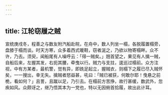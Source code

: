 ```yaml
---
---
---
```

title: 江轮窃履之贼
---



宣统庚戌冬，程善之与数友附汽船赴皖，在舟中，数人列坐一榻，各脱履置榻旁，盘膝于榻而谈。时天方寒，众多着西式暖鞋，窃者涎之，乃欲以物寄榻畔。众不许，乃去。须臾，闻船尾有人噪呼云：「得一贼矣。」翘首望之，果见有人擒一贼，自船后来，左握其发，右扼其腰，牵曳以行。贼力与支拄，逡巡过榻前。众方注视，中有方某者，最机警，觉有异，即跣足起立，握贼衣，则榻下之履已尽入贼怀矣，一一搜出，幸无失。擒贼者怒益甚，吼曰：「贼已被获，何敢尔耶！曳悬之前桅，看如何？」且詈，且蹴以足，乃引去。在榻前方苦挣，故行甚缓，数武外，忽疾如风。众颇讶之，继乃悟其本为一党也，特以无因俯首拾履，故出此计耳。